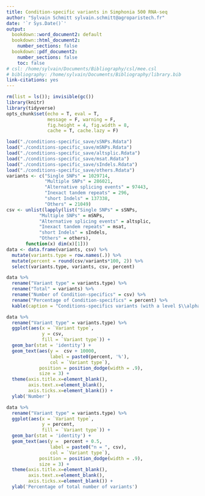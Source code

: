```yaml
---
title: Condition-specific variants in Simphonia 500 RNA-seq
author: "Sylvain Schmitt sylvain.schmitt@agroparistech.fr"
date: '`r Sys.Date()`'
output:
  bookdown::word_document2: default
  bookdown::html_document2:
    number_sections: false
  bookdown::pdf_document2:
    number_sections: false
    toc: false
# csl: /home/sylvain/Documents/Bibliography/csl/mee.csl
# bibliography: /home/sylvain/Documents/Bibliography/library.bib
link-citations: yes
---
```


```r
rm(list = ls()); invisible(gc())
library(knitr)
library(tidyverse)
opts_chunk$set(echo = T, eval = T,
               message = F, warning = F, 
               fig.height = 4, fig.width = 8,
               cache = T, cache.lazy = F)
```

```r
load("./conditions-specific_save/sSNPs.Rdata")
load("./conditions-specific_save/mSNPs.Rdata")
load("./conditions-specific_save/altsplic.Rdata")
load("./conditions-specific_save/msat.Rdata")
load("./conditions-specific_save/sIndels.Rdata")
load("./conditions-specific_save/others.Rdata")
variants <- c("Single SNPs" = 1029714, 
              "Multiple SNPs" = 286021, 
              "Alternative splicing events" = 97443, 
              "Inexact tandem repeats" = 296,
              "short Indels" = 137338,
              "Others" = 21049)
csv <- unlist(lapply(list("Single SNPs" = sSNPs, 
            "Multiple SNPs" = mSNPs, 
            "Alternative splicing events" = altsplic, 
            "Inexact tandem repeats" = msat,
            "short Indels" = sIndels,
            "Others" = others), 
       function(x) dim(x)[1]))
data <- data.frame(variants, csv) %>% 
  mutate(variants.type = row.names(.)) %>% 
  mutate(percent = round(csv/variants*100, 2)) %>% 
  select(variants.type, variants, csv, percent)
```

```r
data %>% 
  rename("Variant type" = variants.type) %>% 
  rename("Total" = variants) %>% 
  rename("Number of Condition-specifics" = csv) %>%
  rename("Percentage of Condition-specifics" = percent) %>% 
  kable(caption = "Conditions-specifics variants (with a level $\\alpha < 0.001$)  ")
```

```r
data %>% 
  rename("Variant type" = variants.type) %>% 
  ggplot(aes(x = `Variant type`, 
             y = csv,
             fill = `Variant type`)) +
  geom_bar(stat = 'identity') +
  geom_text(aes(y =  csv + 10000,  
                label = paste0(percent, '%'),
                col = `Variant type`), 
            position = position_dodge(width = .9), 
            size = 3) +
  theme(axis.title.x=element_blank(),
        axis.text.x=element_blank(),
        axis.ticks.x=element_blank()) +
  ylab('Number')
```

```r
data %>% 
  rename("Variant type" = variants.type) %>% 
  ggplot(aes(x = `Variant type`, 
             y = percent,
             fill = `Variant type`)) +
  geom_bar(stat = 'identity') +
  geom_text(aes(y =  percent + 0.5,  
                label = paste0("n = ", csv),
                col = `Variant type`), 
            position = position_dodge(width = .9), 
            size = 3) +
  theme(axis.title.x=element_blank(),
        axis.text.x=element_blank(),
        axis.ticks.x=element_blank()) +
  ylab('Percentage of total number of variants')
```
